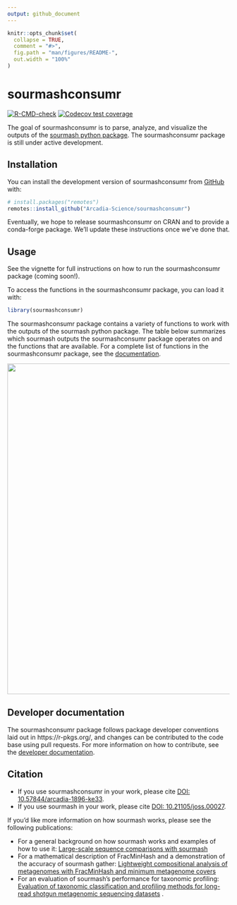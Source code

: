 ```yaml
---
output: github_document
---
```


<!-- README.md is generated from README.Rmd. Please edit that file -->

```r
knitr::opts_chunk$set(
  collapse = TRUE,
  comment = "#>",
  fig.path = "man/figures/README-",
  out.width = "100%"
)
```

# sourmashconsumr

<!-- badges: start -->
[![R-CMD-check](https://github.com/Arcadia-Science/sourmashconsumr/actions/workflows/check-standard.yaml/badge.svg)](https://github.com/Arcadia-Science/sourmashconsumr/actions/workflows/check-standard.yaml)
[![Codecov test coverage](https://codecov.io/gh/Arcadia-Science/sourmashconsumr/branch/main/graph/badge.svg)](https://app.codecov.io/gh/Arcadia-Science/sourmashconsumr?branch=main)
<!-- badges: end -->

The goal of sourmashconsumr is to parse, analyze, and visualize the outputs of the [sourmash python package](https://sourmash.readthedocs.io/en/latest/).
The sourmashconsumr package is still under active development.

## Installation

You can install the development version of sourmashconsumr from [GitHub](https://github.com/) with:

``` r
# install.packages("remotes")
remotes::install_github("Arcadia-Science/sourmashconsumr")
```

Eventually, we hope to release sourmashconsumr on CRAN and to provide a conda-forge package. 
We'll update these instructions once we've done that.

## Usage

See the vignette for full instructions on how to run the sourmashconsumr package (coming soon!).

To access the functions in the sourmashconsumr package, you can load it with:

```r
library(sourmashconsumr)
```

The sourmashconsumr package contains a variety of functions to work with the outputs of the sourmash python package.
The table below summarizes which sourmash outputs the sourmashconsumr package operates on and the functions that are available.
For a complete list of functions in the sourmashconsumr package, see the [documentation](https://arcadia-science.github.io/sourmashconsumr/reference/index.html).

![](https://i.imgur.com/UfuiAhw.png){width=750px}

## Developer documentation

The sourmashconsumr package follows package developer conventions laid out in https://r-pkgs.org/, and changes can be contributed to the code base using pull requests.
For more information on how to contribute, see the [developer documentation](devdoc.md).

## Citation

* If you use sourmashconsumr in your work, please cite [DOI: 10.57844/arcadia-1896-ke33](https://arcadia-research.pubpub.org/pub/resource-sourmashconsumr).
* If you use sourmash in your work, please cite [DOI: 10.21105/joss.00027](https://joss.theoj.org/papers/10.21105/joss.00027).

If you'd like more information on how sourmash works, please see the following publications:

* For a general background on how sourmash works and examples of how to use it: [Large-scale sequence comparisons with sourmash](https://f1000research.com/articles/8-1006/v1)
* For a mathematical description of FracMinHash and a demonstration of the accuracy of sourmash gather: [Lightweight compositional analysis of metagenomes with FracMinHash and minimum metagenome covers](https://www.biorxiv.org/content/10.1101/2022.01.11.475838v2.abstract)
* For an evaluation of sourmash's performance for taxonomic profiling: [Evaluation of taxonomic classification and profiling methods for long-read shotgun metagenomic sequencing datasets](https://bmcbioinformatics.biomedcentral.com/articles/10.1186/s12859-022-05103-0) .
